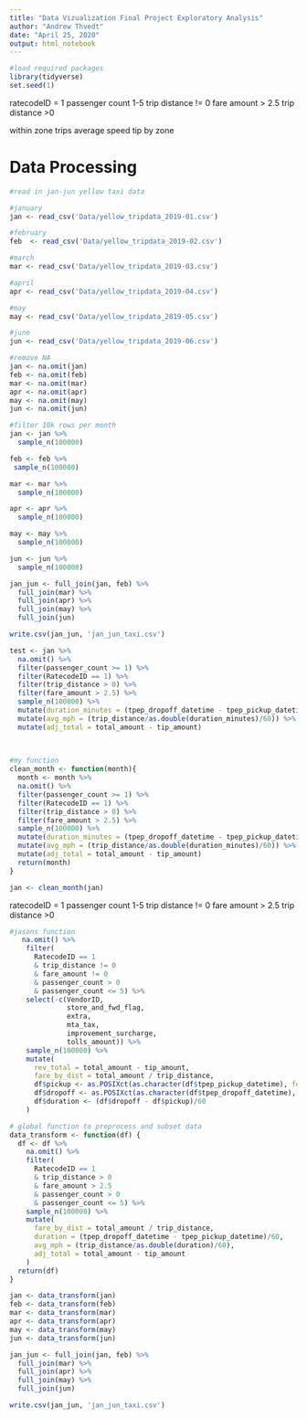 ```yaml
---
title: "Data Vizualization Final Project Exploratory Analysis"
author: "Andrew Thvedt"
date: "April 25, 2020"
output: html_notebook
---
```

```r
#load required packages
library(tidyverse)
set.seed(1)
```

ratecodeID = 1
passenger count 1-5
trip distance != 0
fare amount > 2.5
trip distance >0

within zone trips average speed
tip by zone

# Data Processing

```r
#read in jan-jun yellow taxi data

#january
jan <- read_csv('Data/yellow_tripdata_2019-01.csv')

#february
feb  <- read_csv('Data/yellow_tripdata_2019-02.csv')

#march
mar <- read_csv('Data/yellow_tripdata_2019-03.csv')

#april
apr <- read_csv('Data/yellow_tripdata_2019-04.csv')

#may
may <- read_csv('Data/yellow_tripdata_2019-05.csv')

#june
jun <- read_csv('Data/yellow_tripdata_2019-06.csv')

```


```r
#remove NA
jan <- na.omit(jan)
feb <- na.omit(feb)
mar <- na.omit(mar)
apr <- na.omit(apr)
may <- na.omit(may)
jun <- na.omit(jun)

#filter 10k rows per month
jan <- jan %>%
  sample_n(100000)

feb <- feb %>%
 sample_n(100000)

mar <- mar %>%
  sample_n(100000)

apr <- apr %>%
  sample_n(100000)

may <- may %>%
  sample_n(100000)

jun <- jun %>%
  sample_n(100000)
```

```r
jan_jun <- full_join(jan, feb) %>%
  full_join(mar) %>%
  full_join(apr) %>%
  full_join(may) %>%
  full_join(jun)
```

```r
write.csv(jan_jun, 'jan_jun_taxi.csv')
```

```r
test <- jan %>%
  na.omit() %>%
  filter(passenger_count >= 1) %>%
  filter(RatecodeID == 1) %>%
  filter(trip_distance > 0) %>%
  filter(fare_amount > 2.5) %>%
  sample_n(100000) %>%
  mutate(duration_minutes = (tpep_dropoff_datetime - tpep_pickup_datetime)/60) %>%
  mutate(avg_mph = (trip_distance/as.double(duration_minutes)/60)) %>%
  mutate(adj_total = total_amount - tip_amount)
  
  
```


```r
#my function
clean_month <- function(month){
  month <- month %>%
  na.omit() %>%
  filter(passenger_count >= 1) %>%
  filter(RatecodeID == 1) %>%
  filter(trip_distance > 0) %>%
  filter(fare_amount > 2.5) %>%
  sample_n(100000) %>%
  mutate(duration_minutes = (tpep_dropoff_datetime - tpep_pickup_datetime)/60) %>%
  mutate(avg_mph = (trip_distance/as.double(duration_minutes)/60)) %>%
  mutate(adj_total = total_amount - tip_amount)
  return(month)
}
```

```r
jan <- clean_month(jan)

```

ratecodeID = 1
passenger count 1-5
trip distance != 0
fare amount > 2.5
trip distance >0


```r
#jasons function
   na.omit() %>%
    filter(
      RatecodeID == 1 
      & trip_distance != 0 
      & fare_amount != 0 
      & passenger_count > 0 
      & passenger_count <= 5) %>%
    select(-c(VendorID,
              store_and_fwd_flag,
              extra, 
              mta_tax, 
              improvement_surcharge, 
              tolls_amount)) %>%
    sample_n(100000) %>%
    mutate(
      rev_total = total_amount - tip_amount,
      fare_by_dist = total_amount / trip_distance,
      df$pickup <- as.POSIXct(as.character(df$tpep_pickup_datetime), format ="%Y-%m-%d %H:%M:%S"),
      df$dropoff <- as.POSIXct(as.character(df$tpep_dropoff_datetime), format ="%Y-%m-%d %H:%M:%S"),
      df$duration <- (df$dropoff - df$pickup)/60
    )
```

```r
# global function to preprocess and subset data
data_transform <- function(df) {
  df <- df %>%
    na.omit() %>%
    filter(
      RatecodeID == 1 
      & trip_distance > 0 
      & fare_amount > 2.5 
      & passenger_count > 0 
      & passenger_count <= 5) %>%
    sample_n(100000) %>%
    mutate(
      fare_by_dist = total_amount / trip_distance,
      duration = (tpep_dropoff_datetime - tpep_pickup_datetime)/60,
      avg_mph = (trip_distance/as.double(duration)/60),
      adj_total = total_amount - tip_amount
    )
  return(df)
}
```

```r
jan <- data_transform(jan)
feb <- data_transform(feb)
mar <- data_transform(mar)
apr <- data_transform(apr)
may <- data_transform(may)
jun <- data_transform(jun)

```

```r
jan_jun <- full_join(jan, feb) %>%
  full_join(mar) %>%
  full_join(apr) %>%
  full_join(may) %>%
  full_join(jun)
```

```r
write.csv(jan_jun, 'jan_jun_taxi.csv')
```

